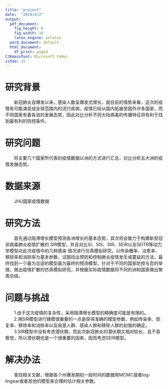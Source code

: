 ```yaml
---
title: "project"
date:  "2019/4/2"
output:
  pdf_document:
    fig_height: 6
    fig_width: 10
    latex_engine: xelatex
  word_document: default
  html_document:
    df_print: paged
CJKmainfont: Microsoft YaHei
zihao: 15
---
```

# 研究背景   
&emsp;&emsp;新冠肺炎自爆发以来，感染人数呈爆发式增长，就目前的情势来看，这次的疫情有可能演变成全球范围内的流行疾病，疫情已经从国内拓展至国外许多国家，而不同国家有着各自的发展态势，因此对比分析不同大陆病毒的传播特征将有利于找到最有利的防控条件。  

# 研究问题   
&emsp;&emsp;将主要几个国家所代表的疫情数据以洲的方式进行汇总，对比分析五大洲的疫情发展态势。    

# 数据来源   
&emsp;&emsp;JHU国家疫情数据      

# 研究方法  
&emsp;&emsp;首先通过阻滞增长模型预测各洲增长的基本态势，其次将会致力于构建新型冠状病毒肺炎疫情扩散的 SIR模型，并且对比SI、SIS、SIR、SEIR以及SEITR等动力学模型对此次疫情中的几种感染
情况进行仿真模拟研究，以传染概率、治愈率、移除率和消除率为基本参数，试图找出预防和控制肺炎疫情发生或蔓延的方法，最终找到一个最为合适的模型最为最终的预测模型。针对于不同的国家防控与否的举措，做出疫情扩散的仿真模拟研究，并根据实际疫情数据将不同的洲和国家做出聚类总结。     

# 问题与挑战      
&emsp;&emsp;1.由于这次疫情的复杂性，采用阻滞增长模型的精确度可能是有限的。    
&emsp;&emsp;2.用SIR模型进行建模很重要的一点是获得准确的模型参数，例如传染率、恢复率、移除率和消除率以及易感人群、感染人群和移除人群的初值的确定。     
&emsp;&emsp;3.SIR模型中没有考虑潜伏期，而此次新冠肺炎的潜伏期又相对较长，且不易察觉，所以潜伏期也是一个很重要的因素，因而考虑SEIR模型。     

# 解决办法   
&emsp;&emsp;查找相关文献，根据各个州爆发期初一段时间的数据用MCMC或者log-lingear或者其他的模型来合理的估计相关参数。  